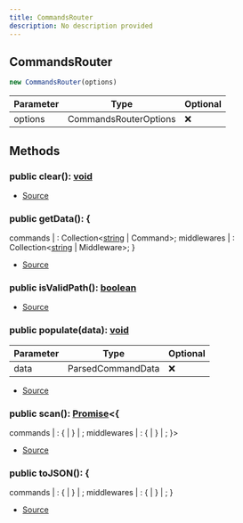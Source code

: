 ```yaml
---
title: CommandsRouter
description: No description provided
---
```



## CommandsRouter


```typescript
new CommandsRouter(options)
```
| Parameter | Type | Optional |
| ----------- | ----------- | ----------- |
| options | CommandsRouterOptions | ❌ |




## Methods
### public clear(): [void](https://developer.mozilla.org/en-US/docs/Web/JavaScript/Reference/Global_Objects/undefined)
- [Source](https://github.com/underctrl-io/commandkit/blob/e7997746676c2b18be64230c918cb998973d18b5/packages/commandkit/src/app/router/CommandsRouter.ts#L78)
### public getData(): \{
  commands | : Collection\<[string](https://developer.mozilla.org/en-US/docs/Web/JavaScript/Reference/Global_Objects/String) | Command>;
  middlewares | : Collection\<[string](https://developer.mozilla.org/en-US/docs/Web/JavaScript/Reference/Global_Objects/String) | Middleware>;
}
- [Source](https://github.com/underctrl-io/commandkit/blob/e7997746676c2b18be64230c918cb998973d18b5/packages/commandkit/src/app/router/CommandsRouter.ts#L110)
### public isValidPath(): [boolean](https://developer.mozilla.org/en-US/docs/Web/JavaScript/Reference/Global_Objects/Boolean)
- [Source](https://github.com/underctrl-io/commandkit/blob/e7997746676c2b18be64230c918cb998973d18b5/packages/commandkit/src/app/router/CommandsRouter.ts#L58)
### public populate(data): [void](https://developer.mozilla.org/en-US/docs/Web/JavaScript/Reference/Global_Objects/undefined)
| Parameter | Type | Optional |
| ----------- | ----------- | ----------- |
| data | ParsedCommandData | ❌ |


- [Source](https://github.com/underctrl-io/commandkit/blob/e7997746676c2b18be64230c918cb998973d18b5/packages/commandkit/src/app/router/CommandsRouter.ts#L48)
### public scan(): [Promise](https://developer.mozilla.org/en-US/docs/Web/JavaScript/Reference/Global_Objects/Promise)\<\{
  commands | : \{ | } | ;
  middlewares | : \{ | } | ;
}>
- [Source](https://github.com/underctrl-io/commandkit/blob/e7997746676c2b18be64230c918cb998973d18b5/packages/commandkit/src/app/router/CommandsRouter.ts#L83)
### public toJSON(): \{
  commands | : \{ | } | ;
  middlewares | : \{ | } | ;
}
- [Source](https://github.com/underctrl-io/commandkit/blob/e7997746676c2b18be64230c918cb998973d18b5/packages/commandkit/src/app/router/CommandsRouter.ts#L117)